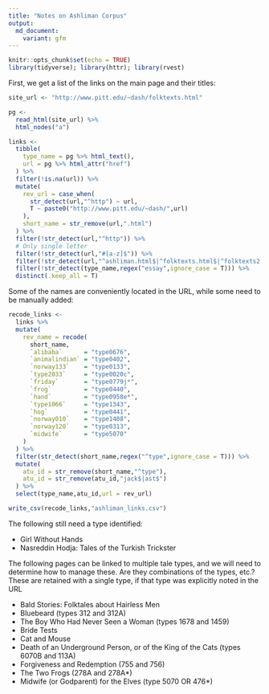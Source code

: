 ```yaml
---
title: "Notes on Ashliman Corpus"
output: 
  md_document:
    variant: gfm
---
```


```r
knitr::opts_chunk$set(echo = TRUE)
library(tidyverse); library(httr); library(rvest)
```


First, we get a list of the links on the main page and their titles:

```r
site_url <- "http://www.pitt.edu/~dash/folktexts.html"

pg <-
  read_html(site_url) %>%
  html_nodes("a") 

links <- 
  tibble(
    type_name = pg %>% html_text(),
    url = pg %>% html_attr("href")
  ) %>%
  filter(!is.na(url)) %>%
  mutate(
    rev_url = case_when(
      str_detect(url,"^http") ~ url,
      T ~ paste0("http://www.pitt.edu/~dash/",url)
    ),
    short_name = str_remove(url,".html")
  ) %>%
  filter(!str_detect(url,"^http")) %>%
  # Only single letter
  filter(!str_detect(url,"#[a-z]$")) %>%
  filter(!str_detect(url,"^ashliman.html$|^folktexts.html$|^folktexts2.html$|^folklinks.html$")) %>%
  filter(!str_detect(type_name,regex("essay",ignore_case = T))) %>%
  distinct(.keep_all = T)
```

Some of the names are conveniently located in the URL, while some need to be manually added:

```r

recode_links <-
  links %>%
  mutate(
    rev_name = recode(
      short_name,
      `alibaba`      = "type0676",
      `animalindian` = "type0402",
      `norway133`    = "type0133",
      `type2033`     = "type0020c",
      `friday`       = "type0779j*",
      `frog`         = "type0440",
      `hand`         = "type0958e*",
      `type1066`     = "type1343",
      `hog`          = "type0441",
      `norway010`    = "type1408",
      `norway120`    = "type0313",
      `midwife`      = "type5070"
    )
  ) %>%
  filter(str_detect(short_name,regex("^type",ignore_case = T))) %>%
  mutate(
    atu_id = str_remove(short_name,"^type"),
    atu_id = str_remove(atu_id,"jack$|ast$")
  ) %>%
  select(type_name,atu_id,url = rev_url)

write_csv(recode_links,"ashliman_links.csv")

```

The following still need a type identified:

- Girl Without Hands
- Nasreddin Hodja: Tales of the Turkish Trickster

The following pages can be linked to multiple tale types, and we will need to determine how to manage these.  Are they combinations of the types, etc.?  These are retained with a single type, if that type was explicitly noted in the URL

- Bald Stories: Folktales about Hairless Men
- Bluebeard (types 312 and 312A)
- The Boy Who Had Never Seen a Woman (types 1678 and 1459)
- Bride Tests
- Cat and Mouse
- Death of an Underground Person, or of the King of the Cats (types 6070B and 113A)
- Forgiveness and Redemption (755 and 756)
- The Two Frogs (278A and 278A*)
- Midwife (or Godparent) for the Elves (type 5070 OR 476*)
